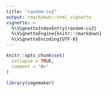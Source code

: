 ```yaml
---
title: "random-cv2"
output: rmarkdown::html_vignette
vignette: >
  %\VignetteIndexEntry{random-cv2}
  %\VignetteEngine{knitr::rmarkdown}
  %\VignetteEncoding{UTF-8}
---
```


```r
knitr::opts_chunk$set(
  collapse = TRUE,
  comment = "#>"
)
```

```r
library(sagemaker)
```
